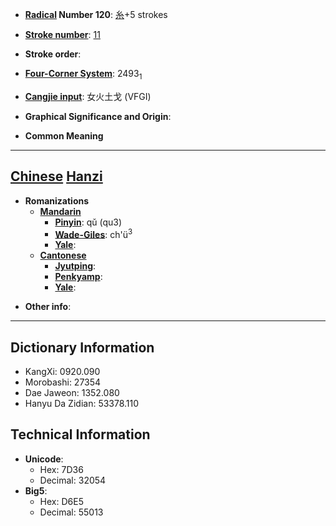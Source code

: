 * '''[[Wiktionary:Chinese radical index| Radical]] Number 120''': [[Wiktionary:Chinese radical index 糸|糸]]+5 strokes

* '''[[Wiktionary:Chinese total strokes index|Stroke number]]''': [[Wiktionary:Chinese total strokes index 11|11]]

* '''Stroke order''': 

* '''[[Wiktionary:Chinese four corner index|Four-Corner System]]''': 2493<sub>1</sub>

* '''[[Wiktionary:Chinese Cangjie index|Cangjie input]]''': 女火土戈 (VFGI)

* '''Graphical Significance and Origin''': 

* '''Common Meaning'''

----

== [[Chinese]] [[Hanzi]] ==

* '''Romanizations'''
** '''[[Mandarin]]'''
*** '''[[Pinyin]]''': qǔ (qu3)
*** '''[[Wade-Giles]]''': ch'ü<sup>3</sup>
*** '''[[Yale]]''': 
** '''[[Cantonese]]'''
*** '''[[Jyutping]]''':
*** '''[[Penkyamp]]''': 
*** '''[[Yale]]''': 

* '''Other info''': 

----

== Dictionary Information ==

* KangXi: 0920.090
* Morobashi: 27354
* Dae Jaweon: 1352.080
* Hanyu Da Zidian: 53378.110

== Technical Information ==

* '''Unicode''':
** Hex: 7D36
** Decimal: 32054
* '''Big5''':
** Hex: D6E5
** Decimal: 55013